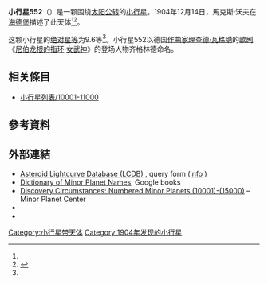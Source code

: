 {{Infobox planet
 | minorplanet     = yes
 | name            = 552 Sigelinde
 | background      = #D6D6D6
 | image = 
 | image_size      = 
 | caption         =
 | discovery_ref   =  <ref name="MPC-object" />
 | discoverer      = [[馬克斯·沃夫|馬克斯·沃夫]]
 | discovery_site  = [[海德堡|海德堡]]
 | discovered      = 1904年12月14日
 | mpc_name        = 552 Sigelinde
 | alt_names       = 552 Sigelinde
 | pronounced      = 
 | named_after     = <ref name="MPC-object" />
 | mp_category     = [[主帶小行星|主帶小行星]] <ref name="MPC-object" /><ref name="jpldata" />
 | orbit_ref       = <ref name="a">[http://ssd.jpl.nasa.gov/sbdb.cgi?sstr=552 552] {{Wayback|url=http://ssd.jpl.nasa.gov/sbdb.cgi?sstr=552 |date=20210809214724 }}，小行星數據庫瀏覽器（JPL Small-Body Database Browser）－[[美国国家航空航天局|美国国家航空航天局]]喷气推进实验室</ref>
 | epoch           = 2018-03-23.0（[[儒略日|JD]] 2458200.5）
 | uncertainty     = 0
 | observation_arc = 
 | aphelion = {{convert|3.429|AU|km|3|abbr=on|lk=out}}
 | perihelion      = {{convert|2.8692362|AU|km|3|abbr=on}}
 | semimajor       = 3.1490812
 | eccentricity    = 0.0888656
 | period          = 5.59[[儒略年|yr]]
 | mean_anomaly    = 260.67137[[度|°]]
 | mean_motion     = {{Deg2DMS|0.17637140|sup=ms}} / day
 | inclination     = 7.69854
 | asc_node        = 266.93700°
 | arg_peri        = 348.59909
 | mean_diameter   = 
 | rotation        = 
 | albedo          =
 | spectral_type   =
 | abs_magnitude   = 9.6<ref name="jpldata" />
}}
'''小行星552'''（{{lang-en|552 Sigelinde}}）是一颗围绕[[太阳|太阳]][[公转|公转]]的[[小行星|小行星]]。1904年12月14日，馬克斯·沃夫在[[海德堡|海德堡]]描述了此天体<ref name="a" /><ref>{{cite news|title=小行星列表|url=http://cfa-www.harvard.edu/iau/lists/NumberedMPs.txt|accessdate=2018-10-19|newspaper=哈佛大学|archive-date=2008-05-17|archive-url=https://web.archive.org/web/20080517010638/http://cfa-www.harvard.edu/iau/lists/NumberedMPs.txt|dead-url=no}}</ref>。

这颗小行星的[[绝对星等|绝对星等]]为9.6等<ref name="a" />。小行星552以德国[[作曲家|作曲家]][[理查德·瓦格纳|理查德·瓦格纳]]的[[歌剧|歌剧]]《[[尼伯龙根的指环|尼伯龙根的指环]]·[[女武神_(歌剧)|女武神]]》的登场人物齐格林德命名。

== 相关條目 ==
*[[小行星列表/10001-11000|小行星列表/10001-11000]]

== 參考資料 ==
{{reflist|refs=

<ref name="jpldata">{{cite web
  |type       = 2018-01-26 last obs.
  |title      = JPL Small-Body Database Browser:552 Sigelinde-552 Sigelinde
  |url        = https://ssd.jpl.nasa.gov/sbdb.cgi?sstr=552
  |publisher  = [[Jet_Propulsion_Laboratory|Jet Propulsion Laboratory]]
  |accessdate = 28 March 2018}}</ref>

<ref name="MPC-object">{{cite web
  |title      = 552 Sigelinde
  |work      = Minor Planet Center
  |url      = https://www.minorplanetcenter.net/db_search/show_object?object_id=552
  |accessdate      = 28 March 2018
  |archive-date      = 2016-03-04
  |archive-url      = https://web.archive.org/web/20160304082933/http://minorplanetcenter.net/db_search/show_object?object_id=552
  |dead-url      = no
  }}</ref>

}}

==  外部連結 ==
* [http://www.minorplanet.info/PHP/lcdbsummaryquery.php Asteroid Lightcurve Database (LCDB)] {{Wayback|url=http://www.minorplanet.info/PHP/lcdbsummaryquery.php |date=20171210173955 }}, query form ([http://www.minorplanet.info/lightcurvedatabase.html info] {{Wayback|url=http://www.minorplanet.info/lightcurvedatabase.html |date=20171216050541 }})
* [https://books.google.com/books?id=aeAg1X7afOoC&pg Dictionary of Minor Planet Names], Google books
* [http://www.minorplanetcenter.net/iau/lists/NumberedMPs010001.html Discovery Circumstances: Numbered Minor Planets (10001)-(15000)] {{Wayback|url=http://www.minorplanetcenter.net/iau/lists/NumberedMPs010001.html |date=20180612162317 }} – Minor Planet Center
* {{AstDys|552}}
* {{JPL small body}}

{{Minor Planet Number|[[小行星551|小行星551]]|[[小行星553|小行星553]]}}
{{小天体}}

[[Category:小行星带天体|Category:小行星带天体]]
[[Category:1904年发现的小行星|Category:1904年发现的小行星]]